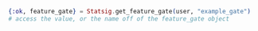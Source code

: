 ```elixir
{:ok, feature_gate} = Statsig.get_feature_gate(user, "example_gate")
# access the value, or the name off of the feature_gate object
```